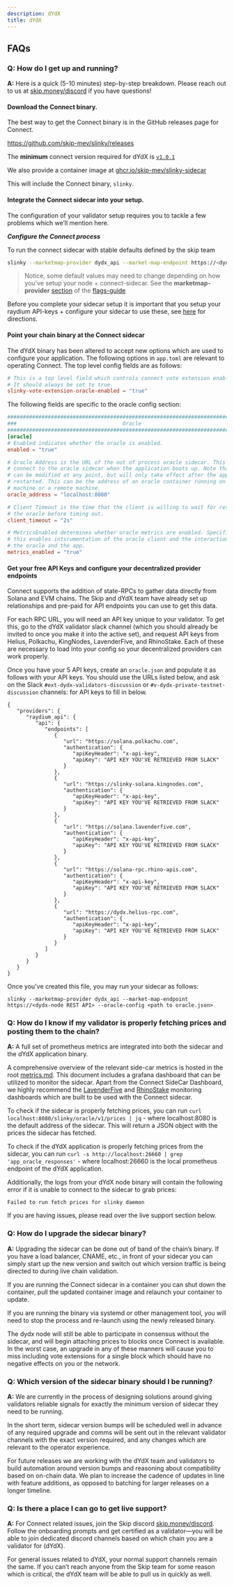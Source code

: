 ```yaml
---
description: dYdX
title: dYdX
---
```


## FAQs

### **Q: How do I get up and running?**

**A:** Here is a quick (5-10 minutes) step-by-step breakdown. Please reach out to us at [skip.money/discord](http://skip.money/discord) if you have questions!

#### **Download the Connect binary.**

The best way to get the Connect binary is in the GitHub releases page for Connect.

https://github.com/skip-mev/slinky/releases

The **minimum** connect version required for dYdX is [`v1.0.1`](https://github.com/skip-mev/slinky/releases/tag/v1.0.1)

We also provide a container image at [ghcr.io/skip-mev/slinky-sidecar](https://github.com/skip-mev/slinky/pkgs/container/slinky-sidecar/230279145?tag=v1.0.1)

This will include the Connect binary, `slinky`.

#### **Integrate the Connect sidecar into your setup.**

The configuration of your validator setup requires you to tackle a few problems which we’ll mention here.

**_Configure the Connect process_**

To run the connect sidecar with stable defaults defined by the skip team

```bash
slinky --marketmap-provider dydx_api --market-map-endpoint https://<dydx-node REST API endpoint>
```

> Notice, some default values may need to change depending on how you've setup your node + connect-sidecar. See the **marketmap-provider** [section](/validator/flags-guide#marketmap-provider) of the [flags-guide](/validator/flags-guide)

Before you complete your sidecar setup it is important that you setup your raydium API-keys + configure your sidecar to use these, see [here](#get-your-free-api-keys-and-configure-your-decentralized-provider-endpoints) for directions.

#### **Point your chain binary at the Connect sidecar**

The dYdX binary has been altered to accept new options which are used to configure your application. The following options in `app.toml` are relevant to operating Connect.
The top level config fields are as follows:

```toml
# This is a top level field which controls connect vote extension enablement.
# It should always be set to true.
slinky-vote-extension-oracle-enabled = "true"
```

The following fields are specific to the oracle config section:

```toml
###############################################################################
###                                  Oracle                                 ###
###############################################################################
[oracle]
# Enabled indicates whether the oracle is enabled.
enabled = "true"

# Oracle Address is the URL of the out of process oracle sidecar. This is used to
# connect to the oracle sidecar when the application boots up. Note that the address
# can be modified at any point, but will only take effect after the application is
# restarted. This can be the address of an oracle container running on the same
# machine or a remote machine.
oracle_address = "localhost:8080"

# Client Timeout is the time that the client is willing to wait for responses from
# the oracle before timing out.
client_timeout = "2s"

# MetricsEnabled determines whether oracle metrics are enabled. Specifically
# this enables intsrumentation of the oracle client and the interaction between
# the oracle and the app.
metrics_enabled = "true"
```

#### **Get your free API Keys and configure your decentralized provider endpoints**

Connect supports the addition of state-RPCs to gather data directly from Solana and EVM chains. The Skip and dYdX
team have already set up relationships and pre-paid for API endpoints you can use to get this data.

For each RPC URL, you will need an API key unique to your validator. To get this, go to the dYdX validator slack channel
(which you should already be invited to once you make it into the active set), and request API keys from Helius, Polkachu,
KingNodes, LavenderFive, and RhinoStake. Each of these are necessary to load into your config so your decentralized providers
can work properly.

Once you have your 5 API keys, create an `oracle.json` and populate it as follows with your API keys. You should use the URLs listed below, and ask on the Slack `#ext-dydx-validators-discussion` or `#v-dydx-private-testnet-discussion` channels:
for API keys to fill in below.

```
{
   "providers": {
      "raydium_api": {
         "api": {
            "endpoints": [
               {
                  "url": "https://solana.polkachu.com",
                  "authentication": {
                     "apiKeyHeader": "x-api-key",
                     "apiKey": "API KEY YOU'VE RETRIEVED FROM SLACK"
                  }
               },
               {
                  "url": "https://slinky-solana.kingnodes.com",
                  "authentication": {
                     "apiKeyHeader": "x-api-key",
                     "apiKey": "API KEY YOU'VE RETRIEVED FROM SLACK"
                  }
               },
               {
                  "url": "https://solana.lavenderfive.com",
                  "authentication": {
                     "apiKeyHeader": "x-api-key",
                     "apiKey": "API KEY YOU'VE RETRIEVED FROM SLACK"
                  }
               },
               {
                  "url": "https://solana-rpc.rhino-apis.com",
                  "authentication": {
                     "apiKeyHeader": "x-api-key",
                     "apiKey": "API KEY YOU'VE RETRIEVED FROM SLACK"
                  }
               },
               {
                  "url": "https://dydx.helius-rpc.com",
                  "authentication": {
                     "apiKeyHeader": "x-api-key",
                     "apiKey": "API KEY YOU'VE RETRIEVED FROM SLACK"
                  }
               }
            ]
         }
      }
   }
}
```

Once you've created this file, you may run your sidecar as follows:

```
slinky --marketmap-provider dydx_api --market-map-endpoint https://<dydx-node REST API> --oracle-config <path to oracle.json>
```

### **Q: How do I know if my validator is properly fetching prices and posting them to the chain?**

**A:** A full set of prometheus metrics are integrated into both the sidecar and the dYdX application binary.

A comprehensive overview of the relevant side-car metrics is hosted in the root [metrics.md](https://github.com/skip-mev/slinky/blob/main/metrics.md). This document includes a grafana dashboard that can be utilized to monitor the sidecar. Apart from the Connect SideCar Dashboard, we highly recommend the [LavenderFive](https://github.com/LavenderFive/slinky-monitoring) and [RhinoStake](https://github.com/RhinoStake/slinky_monitoring_dashboard) monitoring dashboards which are built to be used with the Connect sidecar.

To check if the sidecar is properly fetching prices, you can run `curl localhost:8080/slinky/oracle/v1/prices | jq` - where localhost:8080 is the default address of the sidecar. This will return a JSON object with the prices the sidecar has fetched.

To check if the dYdX application is properly fetching prices from the sidecar, you can run `curl -s http://localhost:26660 | grep 'app_oracle_responses'` - where localhost:26660 is the local prometheus endpoint of the dYdX application.

Additionally, the logs from your dYdX node binary will contain the following error if it is unable to connect to the sidecar to grab prices:

`Failed to run fetch prices for slinky daemon`

If you are having issues, please read over the live support section below.

### **Q: How do I upgrade the sidecar binary?**

**A:** Upgrading the sidecar can be done out of band of the chain’s binary. If you have a load balancer, CNAME, etc., in front of your sidecar you can simply start up the new version and switch out which version traffic is being directed to during live chain validation.

If you are running the Connect sidecar in a container you can shut down the container, pull the updated container image and relaunch your container to update.

If you are running the binary via systemd or other management tool, you will need to stop the process and re-launch using the newly released binary.

The dydx node will still be able to participate in consensus without the sidecar, and will begin attaching prices to blocks once Connect is available. In the worst case, an upgrade in any of these manners will cause you to miss including vote extensions for a single block which should have no negative effects on you or the network.

### **Q: Which version of the sidecar binary should I be running?**

**A:** We are currently in the process of designing solutions around giving validators reliable signals for exactly the minimum version of sidecar they need to be running.

In the short term, sidecar version bumps will be scheduled well in advance of any required upgrade and comms will be sent out in the relevant validator channels with the exact version required, and any changes which are relevant to the operator experience.

For future releases we are working with the dYdX team and validators to build automation around version bumps and reasoning about compatibility based on on-chain data. We plan to increase the cadence of updates in line with feature additions, as opposed to batching for larger releases on a longer timeline.

### **Q: Is there a place I can go to get live support?**

**A:** For Connect related issues, join the Skip discord [skip.money/discord](http://skip.money/discord). Follow the onboarding prompts and get certified as a validator—you will be able to join dedicated discord channels based on which chain you are a validator for (dYdX).

For general issues related to dYdX, your normal support channels remain the same. If you can’t reach anyone from the Skip team for some reason which is critical, the dYdX team will be able to pull us in quickly as well.
